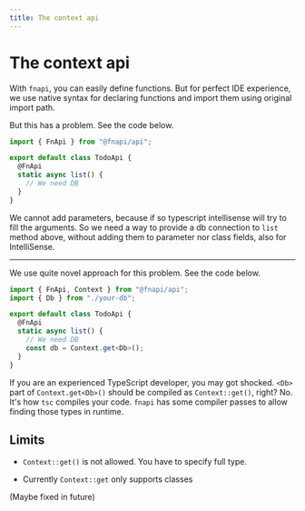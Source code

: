 ```yaml
---
title: The context api
---
```


# The context api

With `fnapi`, you can easily define functions.
But for perfect IDE experience, we use native syntax for declaring functions and import them using original import path.

But this has a problem.
See the code below.

```ts
import { FnApi } from "@fnapi/api";

export default class TodoApi {
  @FnApi
  static async list() {
    // We need DB
  }
}
```

We cannot add parameters, because if so typescript intellisense will try to fill the arguments.
So we need a way to provide a db connection to `list` method above, without adding them to parameter nor class fields, also for IntelliSense.

---

We use quite novel approach for this problem.
See the code below.

```ts
import { FnApi, Context } from "@fnapi/api";
import { Db } from "./your-db";

export default class TodoApi {
  @FnApi
  static async list() {
    // We need DB
    const db = Context.get<Db>();
  }
}
```

If you are an experienced TypeScript developer, you may got shocked.
`<Db>` part of `Context.get<Db>()` should be compiled as `Context::get()`, right?
No.
It's how `tsc` compiles your code.
`fnapi` has some compiler passes to allow finding those types in runtime.

## Limits

- `Context::get()` is not allowed. You have to specify full type.

- Currently `Context::get` only supports classes

(Maybe fixed in future)
